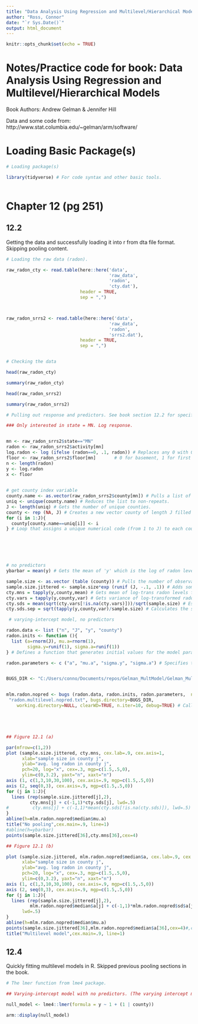 ```yaml
---
title: "Data Analysis Using Regression and Multilevel/Hierarchical Models"
author: "Ross, Connor"
date: "`r Sys.Date()`"
output: html_document
---
```


```r
knitr::opts_chunk$set(echo = TRUE)
```

# Notes/Practice code for book: Data Analysis Using Regression and Multilevel/Hierarchical Models

Book Authors: Andrew Gelman & Jennifer Hill

Data and some code from: http://www.stat.columbia.edu/~gelman/arm/software/



# Loading Basic Package(s)

```r
# Loading package(s)

library(tidyverse) # For code syntax and other basic tools.



```



# Chapter 12 (pg 251)

## 12.2

Getting the data and successfully loading it into r from dta file format. Skipping pooling content.
```r
# Loading the raw data (radon).

raw_radon_cty <- read.table(here::here('data',
                                       'raw_data',
                                       'radon',
                                       'cty.dat'),
                            header = TRUE,
                            sep = ",")



raw_radon_srrs2 <- read.table(here::here('data',
                                       'raw_data',
                                       'radon',
                                       'srrs2.dat'),
                            header = TRUE,
                            sep = ",")


# Checking the data

head(raw_radon_cty)

summary(raw_radon_cty)

head(raw_radon_srrs2)

summary(raw_radon_srrs2)


```





```r

# Pulling out response and predictors. See book section 12.2 for specifics.

### Only interested in state = MN. Log response.


mn <- raw_radon_srrs2$state=="MN"
radon <- raw_radon_srrs2$activity[mn]
log.radon <- log (ifelse (radon==0, .1, radon)) # Replaces any 0 with 0.1 so that a log transformation can be performed.
floor <- raw_radon_srrs2$floor[mn]       # 0 for basement, 1 for first floor
n <- length(radon)
y <- log.radon
x <- floor
  

# get county index variable
county.name <- as.vector(raw_radon_srrs2$county[mn]) # Pulls a list of each county name.
uniq <- unique(county.name) # Reduces the list to non-repeats.
J <- length(uniq) # Gets the number of unique counties.
county <- rep (NA, J) # Creates a new vector county of length J filled with NA values. This vector will be used to store numerical codes for each county.
for (i in 1:J){
  county[county.name==uniq[i]] <- i
} # Loop that assigns a unique numerical code (from 1 to J) to each county. It iterates through the unique county names and, for each name, assigns the corresponding code (i) to all elements in the county vector where county.name matches that unique name.






# no predictors
ybarbar = mean(y) # Gets the mean of 'y' which is the log of radon levels. Provides a baseline measure of radon levels.

sample.size <- as.vector (table (county)) # Pulls the number of observations for each county. and creates a table of county for each county and converts it to a vector. 
sample.size.jittered <- sample.size*exp (runif (J, -.1, .1)) # Adds some random jitter to sample size.
cty.mns = tapply(y,county,mean) # Gets mean of log-trans radon levels for each county.
cty.vars = tapply(y,county,var) # Gets variance of log-transformed radon levels for each county.
cty.sds = mean(sqrt(cty.vars[!is.na(cty.vars)]))/sqrt(sample.size) # Estimates the standard deviation of county-level means. First, calculates the square root of the variances (standard deviations) for each county, excluding NA values. Takes the mean of these standard deviations and divides it by the square root of sample size of each county. Provides estimate of variability between counties.
cty.sds.sep = sqrt(tapply(y,county,var)/sample.size) # Calculates the standard deviation of log-transformed radon levels within each county. Divides the county-specific variances by the corresponding sample sizes and takes the square root. This provides an estiamte of hte variability within each county.

 # varying-intercept model, no predictors

radon.data <- list ("n", "J", "y", "county")
radon.inits <- function (){
  list (a=rnorm(J), mu.a=rnorm(1),
        sigma.y=runif(1), sigma.a=runif(1))
} # Defines a function that generates initial values for the model parameters and creates a list with the values: 1. a(vector of random normal values for county-specific effects - J values). 2. mu.a(Sing random value for the mean of the county effects). 3. sigma.y(Single random uniform value for the standard deviation of the radon measurements within counties). sigma.a(Single random uniform value for the standard deviation of the county effects).

radon.parameters <- c ("a", "mu.a", "sigma.y", "sigma.a") # Specifies the name of the parameters to be monitored and returned by the model. These are the same parameters for which initial values were defined.


BUGS_DIR <- "C:/Users/conno/Documents/repos/Gelman_MultModel/Gelman_MultModel/code/radon.multilevel.nopred.txt"


mlm.radon.nopred <- bugs (radon.data, radon.inits, radon.parameters,  n.chains=3, 
 "radon.multilevel.nopred.txt", bugs.directory=BUGS_DIR,
    working.directory=NULL, clearWD=TRUE, n.iter=10, debug=TRUE) # Calls the bugs function to run the Bayesian multilevel model. radon.data are the list of data for the model. radon.inits is the function to generate initial values. radon.parameters is the vector of parameter names to monitor. n.chaims = 3 is the number of MCMC chains to run. radon.multilevel.nopred.bu is the name of the WinBUGS model file





## Figure 12.1 (a)

par(mfrow=c(1,2))
plot (sample.size.jittered, cty.mns, cex.lab=.9, cex.axis=1,
      xlab="sample size in county j",
      ylab="avg. log radon in county j",
      pch=20, log="x", cex=.3, mgp=c(1.5,.5,0),
      ylim=c(0,3.2), yaxt="n", xaxt="n")
axis (1, c(1,3,10,30,100), cex.axis=.9, mgp=c(1.5,.5,0))
axis (2, seq(0,3), cex.axis=.9, mgp=c(1.5,.5,0))
for (j in 1:J){
  lines (rep(sample.size.jittered[j],2),
         cty.mns[j] + c(-1,1)*cty.sds[j], lwd=.5)
#         cty.mns[j] + c(-1,1)*mean(cty.sds[!is.na(cty.sds)]), lwd=.5)
}
abline(h=mlm.radon.nopred$median$mu.a)
title("No pooling",cex.main=.9, line=1)
#abline(h=ybarbar)
points(sample.size.jittered[36],cty.mns[36],cex=4)

## Figure 12.1 (b)

plot (sample.size.jittered, mlm.radon.nopred$median$a, cex.lab=.9, cex.axis=1,
      xlab="sample size in county j",
      ylab="avg. log radon in county j",
      pch=20, log="x", cex=.3, mgp=c(1.5,.5,0),
      ylim=c(0,3.2), yaxt="n", xaxt="n")
axis (1, c(1,3,10,30,100), cex.axis=.9, mgp=c(1.5,.5,0))
axis (2, seq(0,3), cex.axis=.9, mgp=c(1.5,.5,0))
for (j in 1:J){
  lines (rep(sample.size.jittered[j],2),
         mlm.radon.nopred$median$a[j] + c(-1,1)*mlm.radon.nopred$sd$a[j],
      lwd=.5)
}
abline(h=mlm.radon.nopred$median$mu.a)
points(sample.size.jittered[36],mlm.radon.nopred$median$a[36],cex=4)#,col="red")
title("Multilevel model",cex.main=.9, line=1)


```



## 12.4

Quickly fitting multilevel models in R. Skipped previous pooling sections in the book.
```r
# The lmer function from lme4 package.

## Varying-intercept model with no predictors. (The varying intercept model with no predictors can be fit and displayed using lmer() as follows:)

null_model <- lme4::lmer(formula = y ~ 1 + (1 | county))

arm::display(null_model)


```